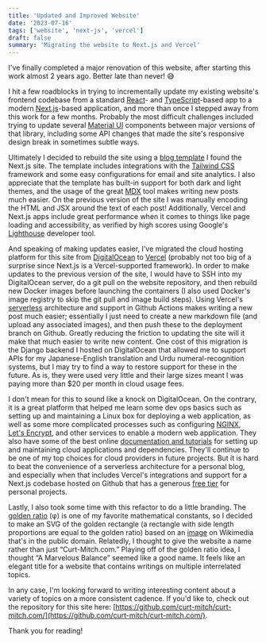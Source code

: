 ```yaml
---
title: 'Updated and Improved Website'
date: '2023-07-16'
tags: ['website', 'next-js', 'vercel']
draft: false
summary: 'Migrating the website to Next.js and Vercel'
---
```


I've finally completed a major renovation of this website, after starting this work
almost 2 years ago. Better late than never! 😅

I hit a few roadblocks in trying to incrementally update my existing website's frontend codebase
from a standard [React](https://react.dev/)- and [TypeScript](https://www.typescriptlang.org/)-based
app to a modern [Next.js](https://nextjs.org/)-based application, and more than once I stepped
away from this work for a few months. Probably the most difficult challenges included trying
to update several [Material UI](https://mui.com/) components between major versions of that
library, including some API changes that made the site's responsive design break in
sometimes subtle ways.

Ultimately I decided to rebuild the site using a [blog template](https://github.com/timlrx/tailwind-nextjs-starter-blog)
I found the Next.js site. The template includes integrations with the [Tailwind CSS](https://tailwindcss.com/)
framework and some easy configurations for email and site analytics. I also appreciate that the
template has built-in support for both dark and light themes, and the usage of the great
[MDX](https://mdxjs.com/) tool makes writing new posts much easier. On the previous version
of the site I was manually encoding the HTML and JSX around the text of each post! Additionally,
Vercel and Next.js apps include great performance when it comes to things like page loading and
accessibility, as verified by high scores using Google's [Lighthouse](https://developer.chrome.com/docs/lighthouse/overview/)
developer tool.

And speaking of making updates easier, I've migrated the cloud hosting platform for this
site from [DigitalOcean](https://www.digitalocean.com/) to [Vercel](https://vercel.com)
(probably not too big of a surprise since Next.js is a Vercel-supported framework).
In order to make updates to the previous version of the site, I would have to SSH into my
DigitalOcean server, do a git pull on the website repository, and then rebuild new Docker
images before launching the containers (I also used Docker's image registry to skip the git
pull and image build steps). Using Vercel's [serverless](https://www.redhat.com/en/topics/cloud-native-apps/what-is-serverless)
architecture and support in Github Actions makes writing a new post much easier; essentially
I just need to create a new markdown file (and upload any associated images), and then push
these to the deployment branch on Github. Greatly reducing the friction to updating the site
will it make that much easier to write new content. One cost of this migration is the Django
backend I hosted on DigitalOcean that allowed me to support APIs for my Japanese-English
translation and Urdu numeral-recognition systems, but I may try to find a way to restore
support for these in the future. As is, they were used very little and their large sizes meant I
was paying more than $20 per month in cloud usage fees.

I don't mean for this to sound like a knock on DigitalOcean. On the contrary, it is a great
platform that helped me learn some dev ops basics such as setting up and maintaining a Linux box
for deploying a web application, as well as some more complicated processes such as configuring
[NGINX](https://nginx.com), [Let's Encrypt](https://letsencrypt.org), and other services to
enable a modern web application. They also have some of the best online [documentation and
tutorials](https://docs.digitalocean.com) for setting up and maintaining cloud applications
and dependencies. They'll continue to be one of my top choices for cloud providers in future
projects. But it is hard to beat the convenience of a serverless architecture for a personal
blog, and especially when that includes Vercel's integrations and support for a Next.js
codebase hosted on Github that has a generous [free tier](https://vercel.com/pricing) for
personal projects.

Lastly, I also took some time with this refactor to do a little branding. The [golden
ratio](https://en.wikipedia.org/wiki/Golden_ratio) (φ) is one of my favorite mathematical
constants, so I decided to make an SVG of the golden rectangle (a rectangle with side length
proportions are equal to the golden ratio) based on an [image](https://commons.wikimedia.org/wiki/File:Fibonacci_spiral.svg)
on Wikimedia that's in the public domain. Relatedly, I thought to give the website a name
rather than just “Curt-Mitch.com.” Playing off of the golden ratio idea, I thought “A
Marvelous Balance” seemed like a good name. It feels like an elegant title for a website
that contains writings on multiple interrelated topics.

In any case, I'm looking forward to writing interesting content about a variety of topics
on a more consistent cadence. If you'd like to, check out the repository for this site here:
[https://github.com/curt-mitch/curt-mitch.com/](https://github.com/curt-mitch/curt-mitch.com/).

Thank you for reading!
